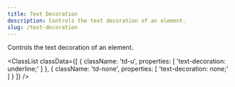 ```yaml
---
title: Text Decoration
description: Controls the text decoration of an element.
slug: /text-decoration
---
```



Controls the text decoration of an element.

<ClassList
  classData={[
    {
        className: 'td-u',
        properties: [
            'text-decoration: underline;'
        ]
    },
    {
        className: 'td-none',
        properties: [
            'text-decoration: none;'
        ]
    }
  ]}
/>
